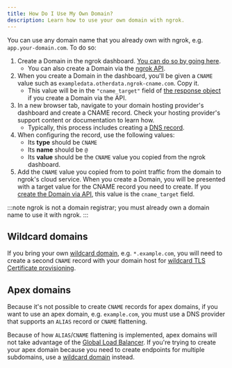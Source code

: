 ```yaml
---
title: How Do I Use My Own Domain?
description: Learn how to use your own domain with ngrok.
---
```


You can use any domain name that you already own with ngrok, e.g.
`app.your-domain.com`. To do so:

1. Create a Domain in the ngrok dashboard. [You can do so by going here](https://dashboard.ngrok.com/domains).
   - You can also create a Domain via the [ngrok API](/api/resources/reserved-domains/#request).
1. When you create a Domain in the dashboard, you'll be given a `CNAME` value such as `exampledata.otherdata.ngrok-cname.com`. Copy it.
   - This value will be in the `"cname_target"` field of [the response object](/api/resources/reserved-domains/#response) if you create a Domain via the API.
1. In a new browser tab, navigate to your domain hosting provider's dashboard and create a CNAME record. Check your hosting provider's support content or documentation to learn how.
   - Typically, this process includes creating a [DNS record](https://en.wikipedia.org/wiki/List_of_DNS_record_types).
1. When configuring the record, use the following values:
   - Its **type** should be `CNAME`
   - Its **name** should be `@`
   - Its **value** should be the `CNAME` value you copied from the ngrok dashboard.
1. Add the `CNAME` value you copied from to point traffic from the domain to ngrok's cloud service. When you create a Domain, you will be presented with a target value for the CNAME record you need to create. If you [create the Domain via
   API](/api/resources/reserved-domains/), this value is the `cname_target` field.

:::note
ngrok is not a domain registrar; you must already own a domain name to use it
with ngrok.
:::

## Wildcard domains

If you bring your own [wildcard domain](/universal-gateway/wildcard-domains), e.g. `*.example.com`, you will need to create a second `CNAME` record with your domain host for [wildcard TLS Certificate provisioning](/universal-gateway/tls-certificates/how-does-ngrok-handle-tls/#wildcard-domains).

## Apex domains

Because it's not possible to create `CNAME` records for apex domains, if you want to use an apex domain, e.g. `example.com`, you must use a DNS provider that supports an `ALIAS` record or `CNAME` flattening.

Because of how `ALIAS`/`CNAME` flattening is implemented, apex domains will not take advantage of the [Global Load Balancer](/universal-gateway/global-load-balancer/#domains). If you're trying to create your apex domain because you need to create endpoints for multiple subdomains, use a [wildcard domain](/universal-gateway/what-are-public-endpoints#wildcard-domains) instead.
